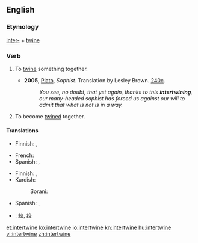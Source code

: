 ==English==

===Etymology===
[[inter-]] + [[twine]]

===Verb===
{{en-verb|intertwin|ing}}

# {{transitive}} To [[twine]] something together.
#* '''2005''', [[w:Plato|Plato]], ''Sophist''.  Translation by Lesley Brown. [[w:Stephanus pagination|240c]].
#*: ''You see, no doubt, that yet again, thanks to this '''intertwining''', our many-headed sophist has forced us against our will to admit that what is not is in a way.''
# {{intransitive}} To become [[twine]]d together.

====Translations====
{{trans-top|To twine something together}}
* Finnish: {{t-|fi|kietoa}}, {{t-|fi|punoa}}
{{trans-mid}}
* French: {{t|fr|enchevêtrer}}
* Spanish: {{t-|es|entretejer}}, {{t+|es|entrelazar}}
{{trans-bottom}}

{{trans-top|To become twined together}}
* Finnish: {{t-|fi|kietoutua}}, {{t-|fi|punoutua}}
* Kurdish:
*: Sorani: {{t|ku|تێکخستن|tr=tékxistin|sc=ku-Arab}}
{{trans-mid}}
* Spanish: {{t+|es|entretejerse}}, {{t+|es|entrelazarse}}
{{trans-bottom}}

{{checktrans-top}}
* {{ttbc|CJKV Characters}}: [[絞]], [[绞]]
{{checktrans-mid}}
{{checktrans-bottom}}

[[et:intertwine]]
[[ko:intertwine]]
[[io:intertwine]]
[[kn:intertwine]]
[[hu:intertwine]]
[[vi:intertwine]]
[[zh:intertwine]]